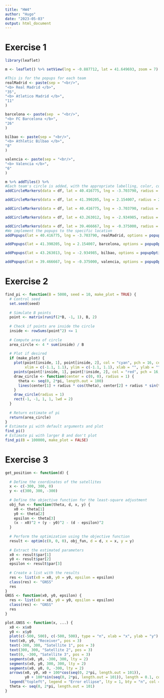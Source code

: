 ```yaml
---
title: "HW4"
author: "Hugo"
date: "2023-05-03"
output: html_document
---
```


# Exercise 1
```r
library(leaflet)

m <- leaflet() %>% setView(lng = -0.887712, lat = 41.649693, zoom = 7)

#This is for the popups for each team
realMadrid <- paste(sep = "<br/>",
"<b> Real Madrid </b>",
"35",
"<b> Atletico Madrid </b>",
"11"
)

barcelona <- paste(sep  = "<br/>",
"<b> FC Barcelona </b>",
"26"
)

bilbao <- paste(sep = "<br/>",
"<b> Athletic Bilbao </b>",
"8"
)

valencia <- paste(sep = "<br/>",
"<b> Valencia </b>",
"6"
)

m %>% addTiles() %>% 
#Each team's circle is added, with the appropriate labelling, color, coordinates and size
addCircleMarkers(data = df, lat = 40.416775, lng = -3.703790, radius = 35) %>%

addCircleMarkers(data = df, lat = 41.390205, lng = 2.154007, radius = 26) %>%

addCircleMarkers(data = df, lat = 40.416775, lng = -3.703790, radius = 11) %>%

addCircleMarkers(data = df, lat = 43.263012, lng = -2.934985, radius = 8) %>%

addCircleMarkers(data = df, lat = 39.466667, lng = -0.375000, radius = 6) %>%
#We implement the popups to the specific location
addPopups(lat = 40.416775, lng = -3.703790, realMadrid, options = popupOptions(closeButton = FALSE)) %>%

addPopups(lat = 41.390205, lng = 2.154007, barcelona, options = popupOptions(closeButton = FALSE)) %>%

addPopups(lat = 43.263013, lng = -2.934985, bilbao, options = popupOptions(closeButton = FALSE)) %>%

addPopups(lat = 39.466667, lng = -0.375000, valencia, options = popupOptions(closeButton = FALSE))
```

# Exercise 2
```r
find_pi <- function(B = 5000, seed = 10, make_plot = TRUE) {
  # Control seed
  set.seed(seed)
  
  # Simulate B points
  point <- matrix(runif(2*B, -1, 1), B, 2)
  
  # Check if points are inside the circle
  inside <- rowSums(point^2) <= 1
  
  # Compute area of circle
  area_circle <- 4 * sum(inside) / B
  
  # Plot if desired
  if (make_plot) {
    plot(point[inside, 1], point[inside, 2], col = "cyan", pch = 16, cex = 0.5,
         xlim = c(-1.1, 1.1), ylim = c(-1.1, 1.1), xlab = "", ylab = "")
    points(point[!inside, 1], point[!inside, 2], col = "red", pch = 16, cex = 0.5)
    draw_circle <- function(center = c(0, 0), radius = 1) {
      theta <- seq(0, 2*pi, length.out = 100)
      lines(center[1] + radius * cos(theta), center[2] + radius * sin(theta), lwd = 2)
    }
    draw_circle(radius = 1)
    rect(-1, -1, 1, 1, lwd = 2)
  }
  
  # Return estimate of pi
  return(area_circle)
}
# Estimate pi with default arguments and plot
find_pi()
# Estimate pi with larger B and don't plot
find_pi(B = 100000, make_plot = FALSE)
```

# Exercise 3
```r
get_position <- function(d) {
  
  # Define the coordinates of the satellites
  x <- c(-300, 300, 0)
  y <- c(300, 300, -300)
  
  # Define the objective function for the least-square adjustment
  obj_fun <- function(theta, d, x, y) {
    x0 <- theta[1]
    y0 <- theta[2]
    epsilon <- theta[3]
    (x - x0)^2 + (y - y0)^2 - (d - epsilon)^2
  }
  
  # Perform the optimization using the objective function
  result <- optim(c(0, 0, 0), obj_fun, d = d, x = x, y = y)
  
  # Extract the estimated parameters
  x0 <- result$par[1]
  y0 <- result$par[2]
  epsilon <- result$par[3]
  
  # Create a list with the results
  res <- list(x0 = x0, y0 = y0, epsilon = epsilon)
  class(res) <- "GNSS"
  res
}
GNSS <- function(x0, y0, epsilon) {
  res <- list(x0 = x0, y0 = y0, epsilon = epsilon)
  class(res) <- "GNSS"
  res
}

plot.GNSS <- function(x, ...) {
  x0 <- x$x0
  y0 <- x$y0
  plot(c(-500, 500), c(-500, 500), type = "n", xlab = "x", ylab = "y")
  text(x0, y0, "Receiver", pos = 3)
  text(-300, 300, "Satellite 1", pos = 3)
  text(300, 300, "Satellite 2", pos = 3)
  text(0, -300, "Satellite 3", pos = 3)
  segments(x0, y0, -300, 300, lty = 2)
  segments(x0, y0, 300, 300, lty = 2)
  segments(x0, y0, 0, -300, lty = 2)
  arrows(x0, y0, x0 + 100*cos(seq(0, 2*pi, length.out = 101)),
         y0 + 100*sin(seq(0, 2*pi, length.out = 101)), length = 0.1, col = "gray")
  legend("topleft", legend = "Error ellipse", lty = 1, bty = "n", col = "gray")
  theta <- seq(0, 2*pi, length.out = 101)
}
```

